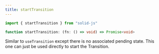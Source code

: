 ```yaml
---
title: startTransition
---
```


```ts
import { startTransition } from "solid-js"

function startTransition: (fn: () => void) => Promise<void>

```

Similar to `useTransition` except there is no associated pending state. This one can just be used directly to start the Transition.
